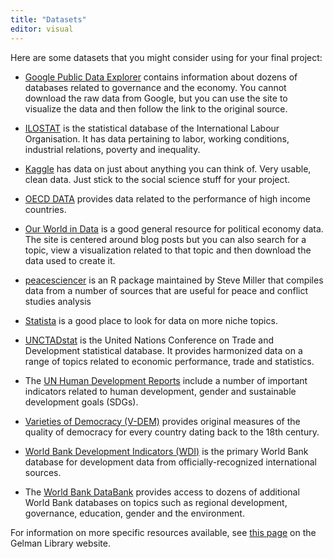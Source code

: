 ```yaml
---
title: "Datasets"
editor: visual
---
```


Here are some datasets that you might consider using for your final project:

-   [Google Public Data Explorer](https://www.google.com/publicdata/directory) contains information about dozens of databases related to governance and the economy. You cannot download the raw data from Google, but you can use the site to visualize the data and then follow the link to the original source.

-   [ILOSTAT](https://ilostat.ilo.org/) is the statistical database of the International Labour Organisation. It has data pertaining to labor, working conditions, industrial relations, poverty and inequality.

-   [Kaggle](https://www.kaggle.com/datasets) has data on just about anything you can think of. Very usable, clean data. Just stick to the social science stuff for your project.

-   [OECD DATA](https://data.oecd.org/) provides data related to the performance of high income countries.

-   [Our World in Data](https://ourworldindata.org/) is a good general resource for political economy data. The site is centered around blog posts but you can also search for a topic, view a visualization related to that topic and then download the data used to create it.

-   [peacesciencer](https://svmiller.com/peacesciencer/) is an R package maintained by Steve Miller that compiles data from a number of sources that are useful for peace and conflict studies analysis

-   [Statista](https://www-statista-com.proxygw.wrlc.org/) is a good place to look for data on more niche topics.

-   [UNCTADstat](http://unctadstat.unctad.org/EN/) is the United Nations Conference on Trade and Development statistical database. It provides harmonized data on a range of topics related to economic performance, trade and statistics.

-   The [UN Human Development Reports](https://hdr.undp.org/data-center/documentation-and-downloads) include a number of important indicators related to human development, gender and sustainable development goals (SDGs).

-   [Varieties of Democracy (V-DEM)](https://www.v-dem.net/data/the-v-dem-dataset/) provides original measures of the quality of democracy for every country dating back to the 18th century.

-   [World Bank Development Indicators (WDI)](https://databank-worldbank-org.proxygw.wrlc.org/reports.aspx?source=world-development-indicators) is the primary World Bank database for development data from officially-recognized international sources.

-   The [World Bank DataBank](https://databank-worldbank-org.proxygw.wrlc.org/home) provides access to dozens of additional World Bank databases on topics such as regional development, governance, education, gender and the environment.

For information on more specific resources available, see [this page](https://libguides.gwu.edu/datasetsdatabases) on the Gelman Library website.
